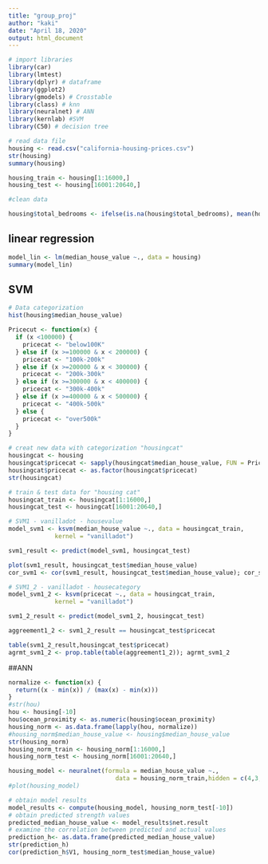 ```yaml
---
title: "group_proj"
author: "kaki"
date: "April 18, 2020"
output: html_document
---
```


```r
# import libraries
library(car)
library(lmtest)
library(dplyr) # dataframe
library(ggplot2)
library(gmodels) # Crosstable
library(class) # knn
library(neuralnet) # ANN
library(kernlab) #SVM
library(C50) # decision tree

# read data file
housing <- read.csv("california-housing-prices.csv")
str(housing)
summary(housing)

housing_train <- housing[1:16000,]
housing_test <- housing[16001:20640,]


```

```r
#clean data

housing$total_bedrooms <- ifelse(is.na(housing$total_bedrooms), mean(housing$total_bedrooms, na.rm = TRUE)/mean(housing$total_rooms, na.rm = TRUE)*housing$total_rooms, housing$total_bedrooms)

```

## linear regression

```r
model_lin <- lm(median_house_value ~., data = housing)
summary(model_lin)
```

## SVM

```r
# Data categorization
hist(housing$median_house_value)

Pricecut <- function(x) {
  if (x <100000) {
    pricecat <- "below100K"
  } else if (x >=100000 & x < 200000) {
    pricecat <- "100k-200k"
  } else if (x >=200000 & x < 300000) {
    pricecat <- "200k-300k"
  } else if (x >=300000 & x < 400000) {
    pricecat <- "300k-400k"
  } else if (x >=400000 & x < 500000) {
    pricecat <- "400k-500k"
  } else {
    pricecat <- "over500k"
  }
}

# creat new data with categorization "housingcat"
housingcat <- housing
housingcat$pricecat <- sapply(housingcat$median_house_value, FUN = Pricecut)
housingcat$pricecat <- as.factor(housingcat$pricecat)
str(housingcat)

# train & test data for "housing cat"
housingcat_train <- housingcat[1:16000,]
housingcat_test <- housingcat[16001:20640,]

# SVM1 - vanilladot - housevalue
model_svm1 <- ksvm(median_house_value ~., data = housingcat_train,
             kernel = "vanilladot")

svm1_result <- predict(model_svm1, housingcat_test)

plot(svm1_result, housingcat_test$median_house_value)
cor_svm1 <- cor(svm1_result, housingcat_test$median_house_value); cor_svm1

# SVM1_2 - vanilladot - housecategory
model_svm1_2 <- ksvm(pricecat ~., data = housingcat_train,
             kernel = "vanilladot")

svm1_2_result <- predict(model_svm1_2, housingcat_test)

aggreement1_2 <- svm1_2_result == housingcat_test$pricecat

table(svm1_2_result,housingcat_test$pricecat)
agrmt_svm1_2 <- prop.table(table(aggreement1_2)); agrmt_svm1_2


```
##ANN
```r

normalize <- function(x) { 
  return((x - min(x)) / (max(x) - min(x)))
}
#str(hou)
hou <- housing[-10]
hou$ocean_proximity <- as.numeric(housing$ocean_proximity)
housing_norm <- as.data.frame(lapply(hou, normalize))
#housing_norm$median_house_value <- housing$median_house_value
str(housing_norm)
housing_norm_train <- housing_norm[1:16000,]
housing_norm_test <- housing_norm[16001:20640,]

housing_model <- neuralnet(formula = median_house_value ~.,
                              data = housing_norm_train,hidden = c(4,3,2),threshold = 0.08,stepmax = 8e+04,lifesign =  "full",lifesign.step= 1000,act.fct = "logistic")
#plot(housing_model)

# obtain model results
model_results <- compute(housing_model, housing_norm_test[-10])
# obtain predicted strength values
predicted_median_house_value <- model_results$net.result
# examine the correlation between predicted and actual values
prediction_h<- as.data.frame(predicted_median_house_value)
str(prediction_h)
cor(prediction_h$V1, housing_norm_test$median_house_value)

```

